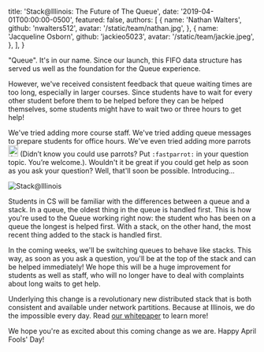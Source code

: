 
  title: 'Stack@Illinois: The Future of The Queue',
  date: '2019-04-01T00:00:00-0500',
  featured: false,
  authors: [
    {
      name: 'Nathan Walters',
      github: 'nwalters512',
      avatar: '/static/team/nathan.jpg',
    },
    {
      name: 'Jacqueline Osborn',
      github: 'jackieo5023',
      avatar: '/static/team/jackie.jpeg',
    },
  ],
}


"Queue". It's in our name. Since our launch, this FIFO data structure has served us well as the foundation for the Queue experience.

However, we've received consistent feedback that queue waiting times are too long, especially in larger courses. Since students have to wait for every other student before them to be helped before they can be helped themselves, some students might have to wait two or three hours to get help!

We've tried adding more course staff. We've tried adding queue messages to prepare students for office hours. We've even tried adding more parrots <img className="pb-1" src="/static/blog/stack/fastparrot.gif" width="20" height="23" alt="A fast parrot boi" /> (Didn’t know you could use parrots? Put `:fastparrot:` in your question topic. You’re welcome.). Wouldn't it be great if you could get help as soon as you ask your question? Well, that'll soon be possible. Introducing...

<img
  className="img-fluid mx-auto d-block"
  src="/static/blog/stack/stack.png"
  alt="Stack@Illinois"
/>

Students in CS will be familiar with the differences between a queue and a stack. In a queue, the oldest thing in the queue is handled first. This is how you're used to the Queue working right now: the student who has been on a queue the longest is helped first. With a stack, on the other hand, the most recent thing added to the stack is handled first.

In the coming weeks, we'll be switching queues to behave like stacks. This way, as soon as you ask a question, you'll be at the top of the stack and can be helped immediately! We hope this will be a huge improvement for students as well as staff, who will no longer have to deal with complaints about long waits to get help.

Underlying this change is a revolutionary new distributed stack that is both consistent and available under network partitions. Because at Illinois, we do the impossible every day. Read [our whitepaper](https://www.youtube.com/watch?v=dQw4w9WgXcQ) to learn more!

We hope you're as excited about this coming change as we are. Happy April Fools' Day!
